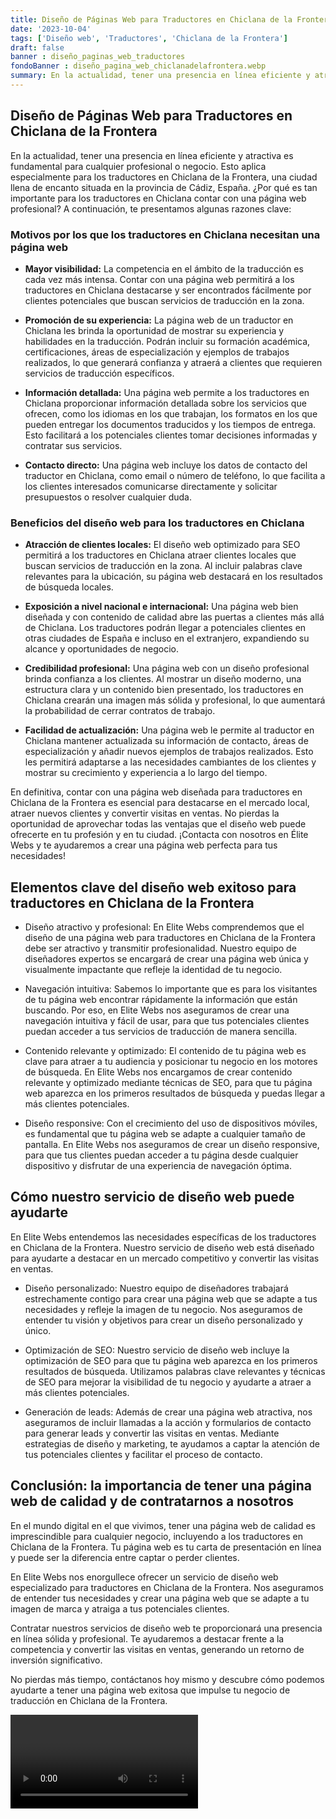 ```yaml
---
title: Diseño de Páginas Web para Traductores en Chiclana de la Frontera
date: '2023-10-04'
tags: ['Diseño web', 'Traductores', 'Chiclana de la Frontera']
draft: false
banner : diseño_paginas_web_traductores
fondoBanner : diseño_pagina_web_chiclanadelafrontera.webp
summary: En la actualidad, tener una presencia en línea eficiente y atractiva es fundamental para cualquier profesional o negocio. Esto aplica especialmente para los traductores en Chiclana de la Frontera, una ciudad llena de encanto situada en la provincia de Cádiz, España. ¿Por qué es tan importante para los traductores en Chiclana contar con una página web profesional? A continuación, te presentamos algunas razones clave
---
```


## Diseño de Páginas Web para Traductores en Chiclana de la Frontera

En la actualidad, tener una presencia en línea eficiente y atractiva es fundamental para cualquier profesional o negocio. Esto aplica especialmente para los traductores en Chiclana de la Frontera, una ciudad llena de encanto situada en la provincia de Cádiz, España. ¿Por qué es tan importante para los traductores en Chiclana contar con una página web profesional? A continuación, te presentamos algunas razones clave:

### Motivos por los que los traductores en Chiclana necesitan una página web

- **Mayor visibilidad:** La competencia en el ámbito de la traducción es cada vez más intensa. Contar con una página web permitirá a los traductores en Chiclana destacarse y ser encontrados fácilmente por clientes potenciales que buscan servicios de traducción en la zona.

- **Promoción de su experiencia:** La página web de un traductor en Chiclana les brinda la oportunidad de mostrar su experiencia y habilidades en la traducción. Podrán incluir su formación académica, certificaciones, áreas de especialización y ejemplos de trabajos realizados, lo que generará confianza y atraerá a clientes que requieren servicios de traducción específicos.

- **Información detallada:** Una página web permite a los traductores en Chiclana proporcionar información detallada sobre los servicios que ofrecen, como los idiomas en los que trabajan, los formatos en los que pueden entregar los documentos traducidos y los tiempos de entrega. Esto facilitará a los potenciales clientes tomar decisiones informadas y contratar sus servicios.

- **Contacto directo:** Una página web incluye los datos de contacto del traductor en Chiclana, como email o número de teléfono, lo que facilita a los clientes interesados comunicarse directamente y solicitar presupuestos o resolver cualquier duda.

### Beneficios del diseño web para los traductores en Chiclana

- **Atracción de clientes locales:** El diseño web optimizado para SEO permitirá a los traductores en Chiclana atraer clientes locales que buscan servicios de traducción en la zona. Al incluir palabras clave relevantes para la ubicación, su página web destacará en los resultados de búsqueda locales.

- **Exposición a nivel nacional e internacional:** Una página web bien diseñada y con contenido de calidad abre las puertas a clientes más allá de Chiclana. Los traductores podrán llegar a potenciales clientes en otras ciudades de España e incluso en el extranjero, expandiendo su alcance y oportunidades de negocio.

- **Credibilidad profesional:** Una página web con un diseño profesional brinda confianza a los clientes. Al mostrar un diseño moderno, una estructura clara y un contenido bien presentado, los traductores en Chiclana crearán una imagen más sólida y profesional, lo que aumentará la probabilidad de cerrar contratos de trabajo.

- **Facilidad de actualización:** Una página web le permite al traductor en Chiclana mantener actualizada su información de contacto, áreas de especialización y añadir nuevos ejemplos de trabajos realizados. Esto les permitirá adaptarse a las necesidades cambiantes de los clientes y mostrar su crecimiento y experiencia a lo largo del tiempo.

En definitiva, contar con una página web diseñada para traductores en Chiclana de la Frontera es esencial para destacarse en el mercado local, atraer nuevos clientes y convertir visitas en ventas. No pierdas la oportunidad de aprovechar todas las ventajas que el diseño web puede ofrecerte en tu profesión y en tu ciudad. ¡Contacta con nosotros en Élite Webs y te ayudaremos a crear una página web perfecta para tus necesidades!

<GifSeo />

<Cta />

## Elementos clave del diseño web exitoso para traductores en Chiclana de la Frontera

- Diseño atractivo y profesional: En Elite Webs comprendemos que el diseño de una página web para traductores en Chiclana de la Frontera debe ser atractivo y transmitir profesionalidad. Nuestro equipo de diseñadores expertos se encargará de crear una página web única y visualmente impactante que refleje la identidad de tu negocio.

- Navegación intuitiva: Sabemos lo importante que es para los visitantes de tu página web encontrar rápidamente la información que están buscando. Por eso, en Elite Webs nos aseguramos de crear una navegación intuitiva y fácil de usar, para que tus potenciales clientes puedan acceder a tus servicios de traducción de manera sencilla.

- Contenido relevante y optimizado: El contenido de tu página web es clave para atraer a tu audiencia y posicionar tu negocio en los motores de búsqueda. En Elite Webs nos encargamos de crear contenido relevante y optimizado mediante técnicas de SEO, para que tu página web aparezca en los primeros resultados de búsqueda y puedas llegar a más clientes potenciales.

- Diseño responsive: Con el crecimiento del uso de dispositivos móviles, es fundamental que tu página web se adapte a cualquier tamaño de pantalla. En Elite Webs nos aseguramos de crear un diseño responsive, para que tus clientes puedan acceder a tu página desde cualquier dispositivo y disfrutar de una experiencia de navegación óptima.

## Cómo nuestro servicio de diseño web puede ayudarte

En Elite Webs entendemos las necesidades específicas de los traductores en Chiclana de la Frontera. Nuestro servicio de diseño web está diseñado para ayudarte a destacar en un mercado competitivo y convertir las visitas en ventas.

- Diseño personalizado: Nuestro equipo de diseñadores trabajará estrechamente contigo para crear una página web que se adapte a tus necesidades y refleje la imagen de tu negocio. Nos aseguramos de entender tu visión y objetivos para crear un diseño personalizado y único.

- Optimización de SEO: Nuestro servicio de diseño web incluye la optimización de SEO para que tu página web aparezca en los primeros resultados de búsqueda. Utilizamos palabras clave relevantes y técnicas de SEO para mejorar la visibilidad de tu negocio y ayudarte a atraer a más clientes potenciales.

- Generación de leads: Además de crear una página web atractiva, nos aseguramos de incluir llamadas a la acción y formularios de contacto para generar leads y convertir las visitas en ventas. Mediante estrategias de diseño y marketing, te ayudamos a captar la atención de tus potenciales clientes y facilitar el proceso de contacto.

## Conclusión: la importancia de tener una página web de calidad y de contratarnos a nosotros

En el mundo digital en el que vivimos, tener una página web de calidad es imprescindible para cualquier negocio, incluyendo a los traductores en Chiclana de la Frontera. Tu página web es tu carta de presentación en línea y puede ser la diferencia entre captar o perder clientes.

En Elite Webs nos enorgullece ofrecer un servicio de diseño web especializado para traductores en Chiclana de la Frontera. Nos aseguramos de entender tus necesidades y crear una página web que se adapte a tu imagen de marca y atraiga a tus potenciales clientes.

Contratar nuestros servicios de diseño web te proporcionará una presencia en línea sólida y profesional. Te ayudaremos a destacar frente a la competencia y convertir las visitas en ventas, generando un retorno de inversión significativo.

No pierdas más tiempo, contáctanos hoy mismo y descubre cómo podemos ayudarte a tener una página web exitosa que impulse tu negocio de traducción en Chiclana de la Frontera.

<Video />

<CtaBot job='Traductores' city='Chiclana de la Frontera'/>

<Gmaps query='Chiclana de la Frontera+españa+maps' />